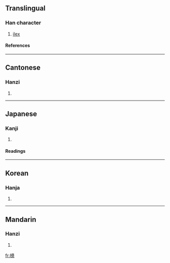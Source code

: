 ==Translingual==
===Han character===
{{Han char|rn=75|rad=木|as=13|sn=17|four=4093<sub>6</sub>|canj=木卜廿心 (DYTP)}}
# [[ilex]]
====References====
{{Han ref|kx=0556.240|dkj=15656|dj=0946.010|hdz=21305.030|uh=6A8D|ud=27277|bh=ECF3|bd=60659}}

----
==Cantonese==
===Hanzi===
{{yue-hanzi|jyut=|y=yik1}}
# {{defn|Cantonese}}

----
==Japanese==
===Kanji===
{{ja-kanji|grade=|rs=木13}}
# {{defn|Japanese}} 
====Readings====
{{ja-readings|on=[[よく]] (yoku), [[い]] (i), [[おく]] (oku)|kun=[[もち]] (mochi)}}

----
==Korean==
===Hanja===
{{ko-hanja|hangeul=억|eumhun=|rv=eok|mr=ŏk|y=ek}}
# {{defn|Korean}}

----
==Mandarin==
===Hanzi===
{{cmn-hanzi|pin=[[yì]] (yi4)|wg=i<sup>4</sup>}}
# {{defn|Mandarin}}

[[fr:檍]]